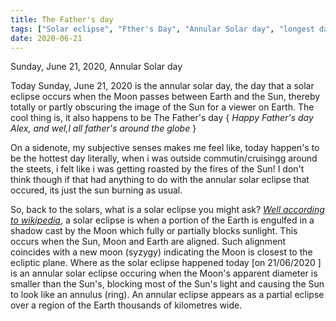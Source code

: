 ```yaml
---
title: The Father's day
tags: ["Solar eclipse", "Fther's Day", "Annular Solar day", "longest day of the year 2020"]
date: 2020-06-21
---
```


Sunday, June 21, 2020,
Annular Solar day

Today Sunday, June 21, 2020 is the annular solar day, the day that a solar eclipse occurs when the Moon passes between Earth and the Sun, thereby totally or partly obscuring the image of the Sun for a viewer on Earth. The cool thing is, it also happens to be The Father's day { *Happy Father's day Alex, and wel,l all father's around the globe* }

On a sidenote, my subjective senses makes me feel like, today happen's to be the hottest day literally, when i was outside commutin/cruisingg around the steets, i felt like i was getting roasted by the fires of the Sun! I don't think though if that had anything to do with the annular solar eclipse that occured, its just the sun burning as usual.

So, back to the solars, what is a solar eclipse you might ask? *[Well according to wikipedia](https://en.wikipedia.org/wiki/Solar_eclipse#Partial_and_annular_eclipses)*, a solar eclipse is when a portion of the Earth is engulfed in a shadow cast by the Moon which fully or partially blocks sunlight. This occurs when the Sun, Moon and Earth are aligned. Such alignment coincides with a new moon (syzygy) indicating the Moon is closest to the ecliptic plane. Where as the solar eclipse happened today [on 21/06/2020 ] is an annular solar eclipse occuring when the Moon's apparent diameter is smaller than the Sun's, blocking most of the Sun's light and causing the Sun to look like an annulus (ring). An annular eclipse appears as a partial eclipse over a region of the Earth thousands of kilometres wide.

